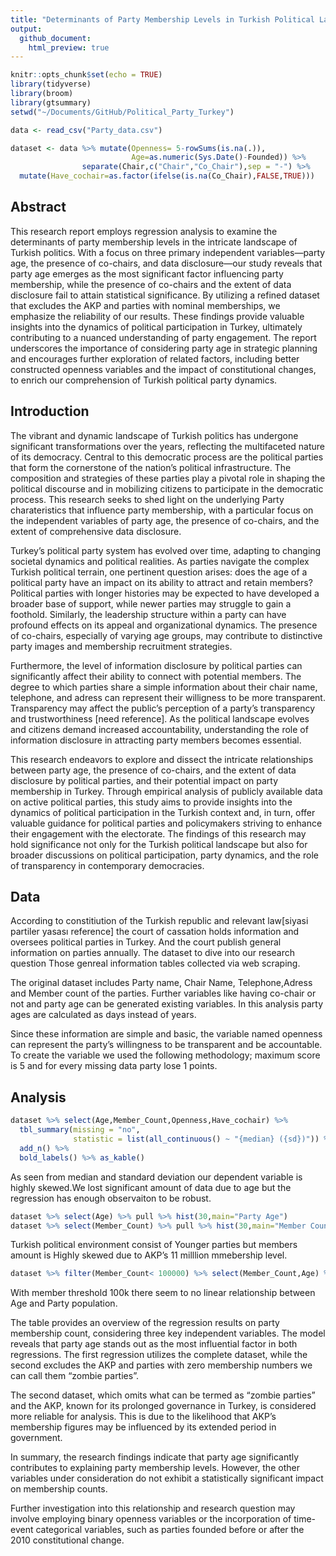 ```yaml
---
title: "Determinants of Party Membership Levels in Turkish Political Landscape"
output:
  github_document:
    html_preview: true
---
```



```r
knitr::opts_chunk$set(echo = TRUE)
library(tidyverse)
library(broom)
library(gtsummary)
setwd("~/Documents/GitHub/Political_Party_Turkey")
```

```r

data <- read_csv("Party_data.csv")

dataset <- data %>% mutate(Openness= 5-rowSums(is.na(.)),
                           Age=as.numeric(Sys.Date()-Founded)) %>% 
                separate(Chair,c("Chair","Co_Chair"),sep = "-") %>% 
  mutate(Have_cochair=as.factor(ifelse(is.na(Co_Chair),FALSE,TRUE)))
```



## Abstract

This research report employs regression analysis to examine the determinants of party membership levels in the intricate landscape of Turkish politics. With a focus on three primary independent variables—party age, the presence of co-chairs, and data disclosure—our study reveals that party age emerges as the most significant factor influencing party membership, while the presence of co-chairs and the extent of data disclosure fail to attain statistical significance. By utilizing a refined dataset that excludes the AKP and parties with nominal memberships, we emphasize the reliability of our results. These findings provide valuable insights into the dynamics of political participation in Turkey, ultimately contributing to a nuanced understanding of party engagement. The report underscores the importance of considering party age in strategic planning and encourages further exploration of related factors, including better constructed openness variables and the impact of constitutional changes, to enrich our comprehension of Turkish political party dynamics.

## Introduction

The vibrant and dynamic landscape of Turkish politics has undergone significant transformations over the years, reflecting the multifaceted nature of its democracy. Central to this democratic process are the political parties that form the cornerstone of the nation's political infrastructure. The composition and strategies of these parties play a pivotal role in shaping the political discourse and in mobilizing citizens to participate in the democratic process. This research seeks to shed light on the underlying Party charateristics that influence party membership, with a particular focus on the independent variables of party age, the presence of co-chairs, and the extent of comprehensive data disclosure.

Turkey's political party system has evolved over time, adapting to changing societal dynamics and political realities. As parties navigate the complex Turkish political terrain, one pertinent question arises: does the age of a political party have an impact on its ability to attract and retain members? Political parties with longer histories may be expected to have developed a broader base of support, while newer parties may struggle to gain a foothold. Similarly, the leadership structure within a party can have profound effects on its appeal and organizational dynamics. The presence of co-chairs, especially of varying age groups, may contribute to distinctive party images and membership recruitment strategies.

Furthermore, the level of information disclosure by political parties can significantly affect their ability to connect with potential members. The degree to which parties share a simple information about their chair name, telephone, and  adress can represent their willigness to be more transparent. Transparency may affect the public's perception of a party's transparency and trustworthiness [need reference]. As the political landscape evolves and citizens demand increased accountability, understanding the role of information disclosure in attracting party members becomes essential.

This research endeavors to explore and dissect the intricate relationships between party age, the presence of co-chairs, and the extent of data disclosure by political parties, and their potential impact on party membership in Turkey. Through empirical analysis of publicly available data on active political parties, this study aims to provide insights into the dynamics of political participation in the Turkish context and, in turn, offer valuable guidance for political parties and policymakers striving to enhance their engagement with the electorate. The findings of this research may hold significance not only for the Turkish political landscape but also for broader discussions on political participation, party dynamics, and the role of transparency in contemporary democracies.

## Data

According to constitiution of the Turkish republic and relevant law[siyasi partiler yasası reference] the court of cassation holds information and oversees political parties in Turkey. And the court publish general information on parties annually. The dataset to dive into our research question Those genreal information tables collected via web scraping.

The original dataset includes Party name, Chair Name, Telephone,Adress and Member count of the parties. Further variables like having co-chair or not and party age can be generated existing variables. In this analysis party ages are calculated as days instead of years.

Since these information are simple and basic, the variable named openness can represent the party's willingness to be transparent and be accountable. To create the variable we used the following methodology; maximum score is 5 and for every missing data party lose 1 points.


## Analysis

```r

dataset %>% select(Age,Member_Count,Openness,Have_cochair) %>%
  tbl_summary(missing = "no",
              statistic = list(all_continuous() ~ "{median} ({sd})")) %>% 
  add_n() %>% 
  bold_labels() %>% as_kable()
```

As seen from median and standard deviation our dependent variable is highly skewed.We lost significant amount of data due to age but the regression has enough observaiton to be robust.

```r

dataset %>% select(Age) %>% pull %>% hist(30,main="Party Age")
dataset %>% select(Member_Count) %>% pull %>% hist(30,main="Member Count")
```

Turkish political environment consist of Younger parties but members amount is Highly skewed due to AKP's 11 milllion mmebership level.

```r
dataset %>% filter(Member_Count< 100000) %>% select(Member_Count,Age) %>% ggplot(aes(Age,Member_Count))+geom_point()
```

With member threshold 100k there seem to no linear relationship between Age and Party population.

\begin{table}[!htbp] \centering 
  \caption{} 
  \label{Regression on Member Count} 
\begin{tabular}{@{\extracolsep{5pt}}lcc} 
\\[-1.8ex]\hline 
\hline \\[-1.8ex] 
\\[-1.8ex] & \multicolumn{2}{c}{Member\_Count} \\ 
\\[-1.8ex] & (1) & (2)\\ 
\hline \\[-1.8ex] 
 Age & 44.165 & 16.106$^{***}$ \\ 
  & (36.751) & (6.041) \\ 
  & & \\ 
 Openness & 48,189.550 & $-$18,603.450 \\ 
  & (243,496.300) & (43,804.760) \\ 
  & & \\ 
 Have\_cochair & $-$262,014.600 & $-$56,120.070 \\ 
  & (564,725.000) & (88,979.400) \\ 
  & & \\ 
 Constant & $-$223,368.100 & 68,773.830 \\ 
  & (1,009,547.000) & (185,825.900) \\ 
  & & \\ 
\textit{N} & 108 & 84 \\ 
R$^{2}$ & 0.029 & 0.106 \\ 
Adjusted R$^{2}$ & 0.001 & 0.072 \\ 
Residual Std. Error & 1,089,117.000 (df = 104) & 170,748.800 (df = 80) \\ 
F Statistic & 1.021 (df = 3; 104) & 3.162$^{**}$ (df = 3; 80) \\ 
\hline 
\hline \\[-1.8ex] 
\textit{Notes:} & \multicolumn{2}{r}{$^{***}$Significant at the 1 percent level.} \\ 
 & \multicolumn{2}{r}{$^{**}$Significant at the 5 percent level.} \\ 
 & \multicolumn{2}{r}{$^{*}$Significant at the 10 percent level.} \\ 
\end{tabular} 
\end{table} 


The table provides an overview of the regression results on party membership count, considering three key independent variables. The model reveals that party age stands out as the most influential factor in both regressions. The first regression utilizes the complete dataset, while the second excludes the AKP and parties with zero membership numbers we can call them "zombie parties".

The second dataset, which omits what can be termed as "zombie parties" and the AKP, known for its prolonged governance in Turkey, is considered more reliable for analysis. This is due to the likelihood that AKP's membership figures may be influenced by its extended period in government.

In summary, the research findings indicate that party age significantly contributes to explaining party membership levels. However, the other variables under consideration do not exhibit a statistically significant impact on membership counts.

Further investigation into this relationship and research question may involve employing binary openness variables or the incorporation of time-event categorical variables, such as parties founded before or after the 2010 constitutional change.
